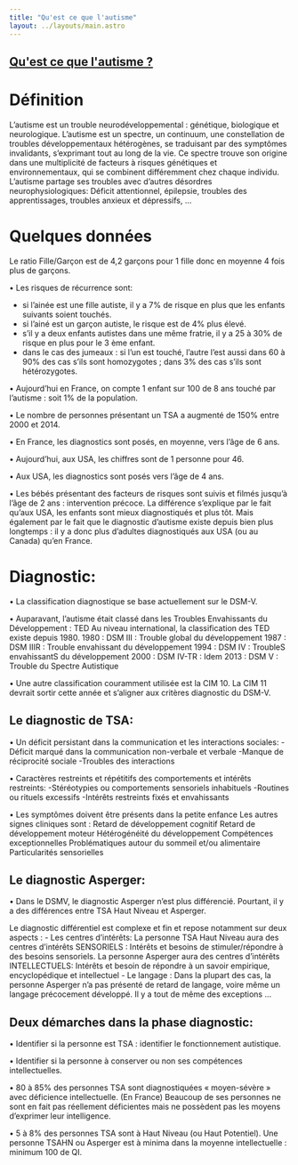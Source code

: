 ```yaml
---
title: "Qu'est ce que l'autisme"
layout: ../layouts/main.astro
---
```


<a href="/">
    <Puzzle forme="2" className="w-32 fill-green-500"><h2>Qu'est ce que l'autisme&nbsp;?</h2></Puzzle>
</a>

# Définition

L’autisme est un trouble neurodéveloppemental : génétique, biologique et neurologique. L’autisme est un spectre, un continuum, une constellation de troubles développementaux hétérogènes, se traduisant par des symptômes invalidants, s’exprimant tout au long de la vie. Ce spectre trouve son origine dans une multiplicité de facteurs à risques génétiques et environnementaux, qui se combinent différemment chez chaque individu. L’autisme partage ses troubles avec d’autres désordres neurophysiologiques: Déficit attentionnel, épilepsie, troubles des apprentissages, troubles anxieux et dépressifs, …

# Quelques données

Le ratio Fille/Garçon est de 4,2 garçons pour 1 fille donc en moyenne 4 fois plus de garçons.

• Les risques de récurrence sont:
- si l’ainée est une fille autiste, il y a 7% de risque en plus que les enfants suivants soient touchés.
- si l’ainé est un garçon autiste, le risque est de 4% plus élevé.
- s’il y a deux enfants autistes dans une même fratrie, il y a 25 à 30% de risque en plus pour le 3 ème enfant.
- dans le cas des jumeaux : si l’un est touché, l’autre l’est aussi dans 60 à 90% des cas s’ils sont homozygotes ; dans 3% des cas s’ils sont hétérozygotes.

• Aujourd’hui en France, on compte 1 enfant sur 100 de 8 ans touché par l’autisme : soit 1% de la population.

• Le nombre de personnes présentant un TSA a augmenté de 150% entre 2000 et 2014.

• En France, les diagnostics sont posés, en moyenne, vers l’âge de 6 ans.

• Aujourd’hui, aux USA, les chiffres sont de 1 personne pour 46.

• Aux USA, les diagnostics sont posés vers l’âge de 4 ans.

• Les bébés présentant des facteurs de risques sont suivis et filmés jusqu’à l’âge de 2 ans : intervention précoce. La différence s’explique par le fait qu’aux USA, les enfants sont mieux diagnostiqués et plus tôt. Mais également par le fait que le diagnostic d’autisme existe depuis bien plus longtemps : il y a donc plus d’adultes diagnostiqués aux USA (ou au Canada) qu’en France.

# Diagnostic:

• La classification diagnostique se base actuellement sur le DSM-V.

• Auparavant, l’autisme était classé dans les Troubles Envahissants du  Développement : TED
Au niveau international, la classification des TED existe depuis 1980.
	1980 : DSM III : Trouble global du développement
	1987 : DSM IIIR : Trouble envahissant du développement
	1994 : DSM IV : TroubleS envahissantS du développement
	2000 : DSM IV-TR : Idem
	2013 : DSM V : Trouble du Spectre Autistique

• Une autre classification couramment utilisée est la CIM 10.
La CIM 11 devrait sortir cette année et s’aligner aux critères  diagnostic du DSM-V.

## Le diagnostic de TSA:

• Un déficit persistant dans la communication et les interactions sociales:
-Déficit marqué dans la communication non-verbale et verbale
-Manque de réciprocité sociale
-Troubles des interactions

• Caractères restreints et répétitifs des comportements et intérêts restreints:
-Stéréotypies ou comportements sensoriels inhabituels
-Routines ou rituels excessifs
-Intérêts restreints fixés et envahissants

• Les symptômes doivent être présents dans la petite enfance
Les autres signes cliniques sont :
	Retard de développement cognitif
	Retard de développement moteur
	Hétérogénéité du développement
	Compétences exceptionnelles
	Problématiques autour du sommeil et/ou alimentaire
	Particularités sensorielles

## Le diagnostic Asperger:

• Dans le DSMV, le diagnostic Asperger n’est plus différencié.
Pourtant, il y a des différences entre TSA Haut Niveau et Asperger.

Le diagnostic différentiel est complexe et fin et repose notamment sur deux aspects :
	- Les centres d’intérêts:
La personne TSA Haut Niveau aura des centres d’intérêts SENSORIELS : 
Intérêts et besoins de stimuler/répondre à des besoins sensoriels.
La personne Asperger aura des centres d’intérêts INTELLECTUELS: Intérêts et besoin de répondre à un savoir empirique, encyclopédique et intellectuel
	- Le langage :
Dans la plupart des cas, la personne Asperger n’a pas présenté de retard de langage, voire même un langage précocement développé.
Il y a tout de même des exceptions …

## Deux démarches dans la phase diagnostic:

• Identifier si la personne est TSA : identifier le fonctionnement autistique.

• Identifier si la personne à conserver ou non ses compétences intellectuelles. 

• 80 à 85% des personnes TSA sont diagnostiquées « moyen-sévère » avec déficience intellectuelle. (En France)
Beaucoup de ses personnes ne sont en fait pas réellement déficientes mais ne possèdent pas les moyens d’exprimer leur intelligence.

• 5 à 8% des personnes TSA sont à Haut Niveau (ou Haut Potentiel).
Une personne TSAHN ou Asperger est à minima dans la moyenne intellectuelle : minimum 100 de QI.
